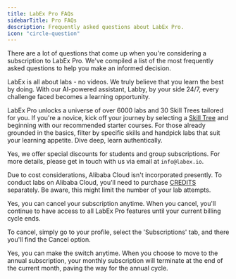 ```yaml
---
title: LabEx Pro FAQs
sidebarTitle: Pro FAQs
description: Frequently asked questions about LabEx Pro.
icon: "circle-question"
---
```


There are a lot of questions that come up when you're considering a subscription to LabEx Pro. We've compiled a list of the most frequently asked questions to help you make an informed decision.

<AccordionGroup>

<Accordion title="How does LabEx differentiate from other learning platforms?" icon="circle-question">

LabEx is all about labs - no videos. We truly believe that you learn the best by doing. With our AI-powered assistant, Labby, by your side 24/7, every challenge faced becomes a learning opportunity.

</Accordion>

<Accordion title="How do I start my learning journey with LabEx Pro?" icon="circle-question">

LabEx Pro unlocks a universe of over 6000 labs and 30 Skill Trees tailored for you. If you're a novice, kick off your journey by selecting a [Skill Tree](/using-labex/quick-start#skill-trees) and beginning with our recommended starter courses. For those already grounded in the basics, filter by specific skills and handpick labs that suit your learning appetite. Dive deep, learn authentically.

</Accordion>

<Accordion title="Are there discounts for students or group subscriptions?" icon="circle-question">

Yes, we offer special discounts for students and group subscriptions. For more details, please get in touch with us via email at `info@labex.io`.

</Accordion>

<Accordion title="Why aren't Alibaba Cloud labs included in LabEx Pro?" icon="circle-question">

Due to cost considerations, Alibaba Cloud isn't incorporated presently. To conduct labs on Alibaba Cloud, you'll need to purchase [CREDITS](/my-account/using-credits) separately. Be aware, this might limit the number of your lab attempts.

</Accordion>

<Accordion title="Can I cancel my subscription?" icon="circle-question">

Yes, you can cancel your subscription anytime. When you cancel, you'll continue to have access to all LabEx Pro features until your current billing cycle ends.

To cancel, simply go to your profile, select the 'Subscriptions' tab, and there you'll find the Cancel option.

</Accordion>

<Accordion title="Can I switch from a monthly to an annual subscription?" icon="circle-question">

Yes, you can make the switch anytime. When you choose to move to the annual subscription, your monthly subscription will terminate at the end of the current month, paving the way for the annual cycle.

</Accordion>
</AccordionGroup>
